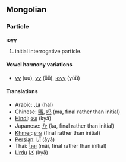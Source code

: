 ==Mongolian==
===Particle===
'''юүү'''

# initial interrogative particle.

====Vowel harmony variations====
*[[уу]] (uu), [[үү]] (üü), [[юүү]] (yüü)

====Translations====
*Arabic: [[هَل]] (hal)
*Chinese: [[嗎]], [[吗]] (ma, final rather than initial)
*[[Hindi]]: [[क्या]] (kyā)
*Japanese: [[か]] (ka, final rather than initial)
*[[Khmer]]: [[េទ]] (final rather than initial)
*[[Persian]]: [[آيا]] (āyā)
*Thai: [[ไหม]] (mãi, final rather than initial)
*[[Urdu]] [[كيا]] (kyā)